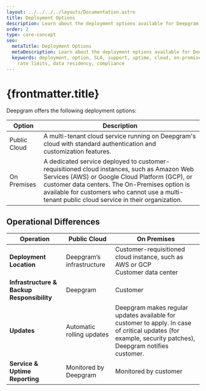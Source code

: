 ```yaml
---
layout: ../../../../layouts/Documentation.astro
title: Deployment Options
description: Learn about the deployment options available for Deepgram services.
order: 2
type: core-concept
seo:
  metaTitle: Deployment Options
  metaDescription: Learn about the deployment options available for Deepgram services.
  keywords: deployment, option, SLA, support, uptime, cloud, on-premises, on premises, on-premise, on premise, uptime reporting,
    rate limits, data residency, compliance
---
```


# {frontmatter.title}

Deepgram offers the following deployment options:

| **Option**   | **Description**                                                                                                                                                                                                                                                                                 |
| ------------ | ----------------------------------------------------------------------------------------------------------------------------------------------------------------------------------------------------------------------------------------------------------------------------------------------- |
| Public Cloud | A multi-tenant cloud service running on Deepgram's cloud with standard authentication and customization features.                                                                                                                                                                               |
| On Premises  | A dedicated service deployed to customer-requisitioned cloud instances, such as Amazon Web Services (AWS) or Google Cloud Platform (GCP), or customer data centers. The On-Premises option is available for customers who cannot use a multi-tenant public cloud service in their organization. |

## Operational Differences

| **Operation**                              | **Public Cloud**          | **On Premises**                                                                                                                                          |
| ------------------------------------------ | ------------------------- | -------------------------------------------------------------------------------------------------------------------------------------------------------- |
| **Deployment Location**                    | Deepgram’s infrastructure | Customer-requisitioned cloud instance, such as AWS or GCP<br />Customer data center                                                                      |
| **Infrastructure & Backup Responsibility** | Deepgram                  | Customer                                                                                                                                                 |
| **Updates**                                | Automatic rolling updates | Deepgram makes regular updates available for customer to apply. In case of critical updates (for example, security patches), Deepgram notifies customer. |
| **Service & Uptime Reporting**             | Monitored by Deepgram     | Monitored by customer                                                                                                                                    |
